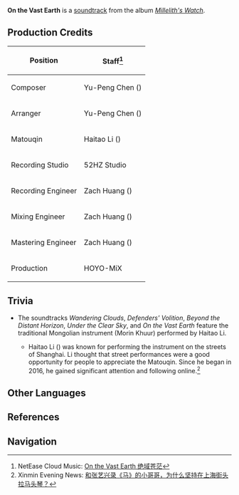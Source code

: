 {{Soundtrack Infobox
|title          =
|image          = Millelith's Watch.png
|album          = Millelith's Watch
|disc           = 1
|number         = 02
|featured       =
|featured2      =
|featured3      =
|featured_disc  =
|featured_disc2 =
|featured_disc3 =
|youtube_id     = xhivQ1IVsE0
|spotify_id     = 2IIkQAkZlQzN2XATuHmFwU
|played_in      = The Chasm
|during         = [[The Chasm]]
|domain         =
|previous       = Wordless Cliffs
|next           = Lithic Oath
}}
'''On the Vast Earth''' is a [[soundtrack]] from the album ''[[Millelith's Watch]]''.

==Production Credits==
{| class="wikitable" style="text-align:left; height:0.5em"
! Position
! Staff<ref>NetEase Cloud Music: [https://music.163.com/#/song?id=1956541069 On the Vast Earth 绝域苍茫]</ref>
|-
! Composer
| Yu-Peng Chen ({{zh|陈致逸}})
|-
! Arranger
| Yu-Peng Chen ({{zh|陈致逸}})
|-
! Matouqin
| Haitao Li ({{zh|李海涛}})
|-
! Recording Studio
| 52HZ Studio
|-
! Recording Engineer
| Zach Huang ({{zh|黄巍}})
|-
! Mixing Engineer
| Zach Huang ({{zh|黄巍}})
|-
! Mastering Engineer
| Zach Huang ({{zh|黄巍}})
|-
! Production
| HOYO-MiX
|}
<!--
==Videos==
<gallery>
</gallery>
-->
==Trivia==
* <section begin=Matouqin />The soundtracks ''Wandering Clouds'', ''Defenders' Volition'', ''Beyond the Distant Horizon'', ''Under the Clear Sky'', and ''On the Vast Earth'' feature the traditional Mongolian instrument {{w|Matouqin}} (Morin Khuur) performed by Haitao Li.
** Haitao Li ({{zh|李海涛}}) was known for performing the instrument on the streets of Shanghai. Li thought that street performances were a good opportunity for people to appreciate the Matouqin. Since he began in 2016, he gained significant attention and following online.<ref>Xinmin Evening News: [https://xw.qq.com/cmsid/20200708A0HUWQ00?f=newdc 和张艺兴录《马》的小哥哥，为什么坚持在上海街头拉马头琴？]</ref><section end=Matouqin />

==Other Languages==
{{Other Languages
|en      = On the Vast Earth
|zhs     = 绝域苍茫
|zhs_rm  = Juéyù Cāngmáng
|zhs_tl  =
|ja      = 蒼茫たる絶域
|ja_rm   = Soubou Taru Zetsuiki{{Assumed}}
|ja_tl   = 
|tr      = 
|it      = 
}}

==References==
{{Reflist}}

==Navigation==
{{Soundtrack Navbox|Millelith's Watch}}